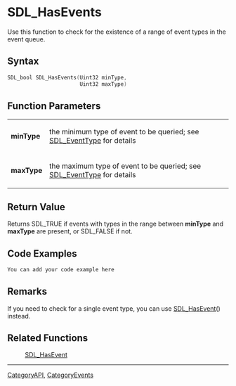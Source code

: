 
= SDL_HasEvents =
Use this function to check for the existence of a range of event types in the event queue.


== Syntax ==
<syntaxhighlight lang='c++'>
SDL_bool SDL_HasEvents(Uint32 minType,
                       Uint32 maxType)
</syntaxhighlight>

== Function Parameters ==
{|
|'''minType'''
|the minimum type of event to be queried; see [[SDL_EventType]] for details
|-
|'''maxType'''
|the maximum type of event to be queried; see [[SDL_EventType]] for details
|}

== Return Value ==
Returns SDL_TRUE if events with types in the range between '''minType''' and '''maxType''' are present, or SDL_FALSE if not.

== Code Examples ==
<syntaxhighlight lang='c++'>
You can add your code example here
</syntaxhighlight>

== Remarks ==
If you need to check for a single event type, you can use [[SDL_HasEvent]]() instead.

== Related Functions ==
:[[SDL_HasEvent]]

----
[[CategoryAPI]], [[CategoryEvents]]
